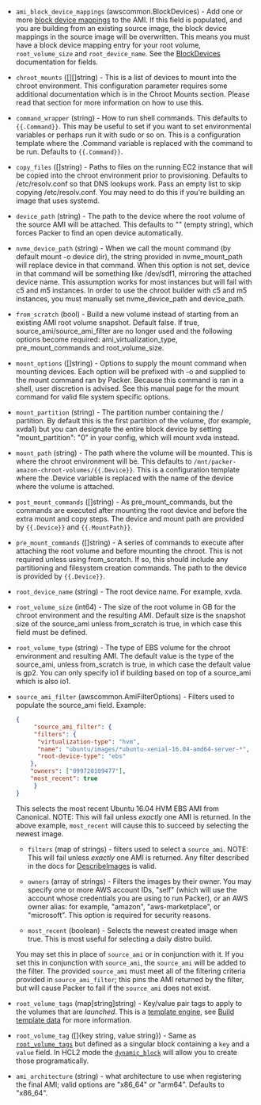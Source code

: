 <!-- Code generated from the comments of the Config struct in builder/amazon/chroot/builder.go; DO NOT EDIT MANUALLY -->

-   `ami_block_device_mappings` (awscommon.BlockDevices) - Add one or more [block device
    mappings](http://docs.aws.amazon.com/AWSEC2/latest/UserGuide/block-device-mapping-concepts.html)
    to the AMI. If this field is populated, and you are building from an
    existing source image, the block device mappings in the source image
    will be overwritten. This means you must have a block device mapping
    entry for your root volume, `root_volume_size` and `root_device_name`.
    See the [BlockDevices](#block-devices-configuration) documentation for
    fields.
    
-   `chroot_mounts` ([][]string) - This is a list of devices to mount into the chroot environment. This
    configuration parameter requires some additional documentation which is
    in the Chroot Mounts section. Please read that section for more
    information on how to use this.
    
-   `command_wrapper` (string) - How to run shell commands. This defaults to `{{.Command}}`. This may be
    useful to set if you want to set environmental variables or perhaps run
    it with sudo or so on. This is a configuration template where the
    .Command variable is replaced with the command to be run. Defaults to
    `{{.Command}}`.
    
-   `copy_files` ([]string) - Paths to files on the running EC2 instance that will be copied into the
    chroot environment prior to provisioning. Defaults to /etc/resolv.conf
    so that DNS lookups work. Pass an empty list to skip copying
    /etc/resolv.conf. You may need to do this if you're building an image
    that uses systemd.
    
-   `device_path` (string) - The path to the device where the root volume of the source AMI will be
    attached. This defaults to "" (empty string), which forces Packer to
    find an open device automatically.
    
-   `nvme_device_path` (string) - When we call the mount command (by default mount -o device dir), the
    string provided in nvme_mount_path will replace device in that command.
    When this option is not set, device in that command will be something
    like /dev/sdf1, mirroring the attached device name. This assumption
    works for most instances but will fail with c5 and m5 instances. In
    order to use the chroot builder with c5 and m5 instances, you must
    manually set nvme_device_path and device_path.
    
-   `from_scratch` (bool) - Build a new volume instead of starting from an existing AMI root volume
    snapshot. Default false. If true, source_ami/source_ami_filter are no
    longer used and the following options become required:
    ami_virtualization_type, pre_mount_commands and root_volume_size.
    
-   `mount_options` ([]string) - Options to supply the mount command when mounting devices. Each option
    will be prefixed with -o and supplied to the mount command ran by
    Packer. Because this command is ran in a shell, user discretion is
    advised. See this manual page for the mount command for valid file
    system specific options.
    
-   `mount_partition` (string) - The partition number containing the / partition. By default this is the
    first partition of the volume, (for example, xvda1) but you can
    designate the entire block device by setting "mount_partition": "0" in
    your config, which will mount xvda instead.
    
-   `mount_path` (string) - The path where the volume will be mounted. This is where the chroot
    environment will be. This defaults to
    `/mnt/packer-amazon-chroot-volumes/{{.Device}}`. This is a configuration
    template where the .Device variable is replaced with the name of the
    device where the volume is attached.
    
-   `post_mount_commands` ([]string) - As pre_mount_commands, but the commands are executed after mounting the
    root device and before the extra mount and copy steps. The device and
    mount path are provided by `{{.Device}}` and `{{.MountPath}}`.
    
-   `pre_mount_commands` ([]string) - A series of commands to execute after attaching the root volume and
    before mounting the chroot. This is not required unless using
    from_scratch. If so, this should include any partitioning and filesystem
    creation commands. The path to the device is provided by `{{.Device}}`.
    
-   `root_device_name` (string) - The root device name. For example, xvda.
    
-   `root_volume_size` (int64) - The size of the root volume in GB for the chroot environment and the
    resulting AMI. Default size is the snapshot size of the source_ami
    unless from_scratch is true, in which case this field must be defined.
    
-   `root_volume_type` (string) - The type of EBS volume for the chroot environment and resulting AMI. The
    default value is the type of the source_ami, unless from_scratch is
    true, in which case the default value is gp2. You can only specify io1
    if building based on top of a source_ami which is also io1.
    
-   `source_ami_filter` (awscommon.AmiFilterOptions) - Filters used to populate the source_ami field. Example:
    
    ```json
    {
    	 "source_ami_filter": {
    	 "filters": {
    	  "virtualization-type": "hvm",
    	  "name": "ubuntu/images/*ubuntu-xenial-16.04-amd64-server-*",
    	  "root-device-type": "ebs"
    	},
    	"owners": ["099720109477"],
    	"most_recent": true
    	 }
    }
    ```
    
    This selects the most recent Ubuntu 16.04 HVM EBS AMI from Canonical. NOTE:
    This will fail unless *exactly* one AMI is returned. In the above example,
    `most_recent` will cause this to succeed by selecting the newest image.
    
    -   `filters` (map of strings) - filters used to select a `source_ami`.
    	NOTE: This will fail unless *exactly* one AMI is returned. Any filter
    	described in the docs for
    	[DescribeImages](http://docs.aws.amazon.com/AWSEC2/latest/APIReference/API_DescribeImages.html)
    	is valid.
    
    -   `owners` (array of strings) - Filters the images by their owner. You
    	may specify one or more AWS account IDs, "self" (which will use the
    	account whose credentials you are using to run Packer), or an AWS owner
    	alias: for example, "amazon", "aws-marketplace", or "microsoft". This
    	option is required for security reasons.
    
    -   `most_recent` (boolean) - Selects the newest created image when true.
    	This is most useful for selecting a daily distro build.
    
    You may set this in place of `source_ami` or in conjunction with it. If you
    set this in conjunction with `source_ami`, the `source_ami` will be added
    to the filter. The provided `source_ami` must meet all of the filtering
    criteria provided in `source_ami_filter`; this pins the AMI returned by the
    filter, but will cause Packer to fail if the `source_ami` does not exist.
    
-   `root_volume_tags` (map[string]string) - Key/value pair tags to apply to the volumes that are *launched*. This is
    a [template engine](/docs/templates/engine), see [Build template
    data](#build-template-data) for more information.
    
-   `root_volume_tag` ([]{key string, value string}) - Same as [`root_volume_tags`](#root_volume_tags) but defined as a
    singular block containing a `key` and a `value` field. In HCL2 mode the
    [`dynamic_block`](/docs/configuration/from-1.5/expressions#dynamic-blocks)
    will allow you to create those programatically.
    
-   `ami_architecture` (string) - what architecture to use when registering the final AMI; valid options
    are "x86_64" or "arm64". Defaults to "x86_64".
    